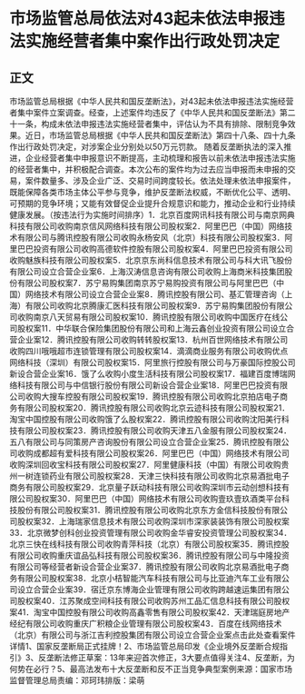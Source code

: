 # 市场监管总局依法对43起未依法申报违法实施经营者集中案作出行政处罚决定
## 正文
市场监管总局根据《中华人民共和国反垄断法》，对43起未依法申报违法实施经营者集中案件立案调查。经查，上述案件均违反了《中华人民共和国反垄断法》第二十一条，构成未依法申报违法实施经营者集中，评估认为不具有排除、限制竞争效果。近日，市场监管总局根据《中华人民共和国反垄断法》第四十八条、四十九条作出行政处罚决定，对涉案企业分别处以50万元罚款。 随着反垄断执法的深入推进，企业经营者集中申报意识不断提高，主动梳理和报告以前未依法申报违法实施的经营者集中，并积极配合调查。本次公布的案件均为过去应当申报而未申报的交易，案件数量多、涉及企业广泛、交易时间跨度较长。依法处理未依法申报案件，既能保障各类市场主体公平参与竞争，维护反垄断法权威，不断优化公平、透明、可预期的竞争环境；又能有效督促企业提升合规意识和能力，推动企业和行业持续健康发展。（按违法行为实施时间排序）1．北京百度网讯科技有限公司与南京网典科技有限公司收购南京信风网络科技有限公司股权案2．阿里巴巴（中国）网络技术有限公司与腾讯控股有限公司收购永杨安风（北京）科技有限公司股权案3．阿里巴巴投资有限公司收购高德软件控股有限公司股权案4．阿里巴巴投资有限公司收购魅族科技有限公司股权案5．北京京东尚科信息技术有限公司与科大讯飞股份有限公司设立合营企业案6．上海汉涛信息咨询有限公司收购上海商米科技集团股份有限公司股权案7．苏宁易购集团南京苏宁易购投资有限公司与阿里巴巴（中国）网络技术有限公司设立合营企业案8．腾讯控股有限公司、基汇管理咨询（上海）有限公司收购北京腾康汇医科技有限公司股权案9．苏宁易购集团股份有限公司收购南京八天贸易有限公司股权案10．腾讯控股有限公司收购中国医疗在线公司股权案11．中华联合保险集团股份有限公司和上海云鑫创业投资有限公司设立合营企业案12．腾讯控股有限公司收购转转股权案13．杭州百世网络技术有限公司收购四川哦哦超市连锁管理有限公司股权案14．滴滴商业服务有限公司收购优点网络科技（深圳）有限公司股权案15．阿里旅行控股有限公司与万豪国际控股公司新设合营企业案16．饿了么收购小度生活科技有限公司股权案17．福建百度博瑞网络科技有限公司与中信银行股份有限公司新设合营企业案18．阿里巴巴投资有限公司收购大搜车控股有限公司股权案19．腾讯控股有限公司收购北京拍店电子商务有限公司股权案20．腾讯控股有限公司收购北京云迹科技有限公司股权案21．淘宝中国控股有限公司收购饿了么股权案22．腾讯控股有限公司收购沈阳美行科技有限公司股权案23．腾讯控股有限公司收购天津五八金服有限公司股权案24．五八有限公司与同策房产咨询股份有限公司设立合营企业案25．腾讯控股有限公司收购成都超有爱科技有限公司股权案26．阿里巴巴（中国）网络技术有限公司收购深圳回收宝科技有限公司股权案27．阿里健康科技（中国）有限公司收购贵州一树连锁药业有限公司股权案28．天津三快科技有限公司收购北京易酒批电子商务有限公司股权案29．北京量子跃动科技有限公司收购深圳市云动创想科技有限公司股权案30．阿里巴巴（中国）网络技术有限公司收购壹玖壹玖酒类平台科技股份有限公司股权案31．腾讯控股有限公司收购北京东方金信科技股份有限公司股权案32．上海瑞家信息技术有限公司收购深圳市深家装装饰有限公司股权案33．北京微梦创科创业投资管理有限公司收购金华睿安投资管理公司股权案34．北京三快在线科技有限公司收购青萍科技（北京）有限公司股权案35．腾讯控股有限公司收购重庆谊品弘科技有限公司股权案36．腾讯控股有限公司与中隆投资有限公司等经营者新设合营企业案37．腾讯控股有限公司收购北京易酒批电子商务有限公司股权案38．北京小桔智能汽车科技有限公司与比亚迪汽车工业有限公司设立合营企业案39．宿迁京东博海企业管理有限公司收购跨越速运集团有限公司股权案40．江苏聚成空间科技有限公司收购苏州工品汇信息科技有限公司股权案41．淘宝中国控股有限公司收购高鑫零售有限公司股权案42．天津瑞庭房地产经纪有限公司收购重庆广积粮企业管理有限公司股权案43．百度在线网络技术（北京）有限公司与浙江吉利控股集团有限公司设立合营企业案点击此处查看案件详情1、国家反垄断局正式挂牌！2、市场监管总局印发《企业境外反垄断合规指引》3、反垄断法修正草案：13年来迎首次修正，3大要点值得关注4、反垄断，为何势在必行？5、最高法发布十大反垄断和反不正当竞争典型案例来源：国家市场监督管理总局责编：邓珂玮排版：梁萌
